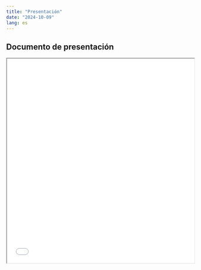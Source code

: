 ```yaml
---
title: "Presentación"
date: "2024-10-09"
lang: es
---
```


## Documento de presentación
 
<iframe src=/slides/07-clase7/07-clase7.html height="550" width=100% allowfullscreen="true">
</iframe> 




